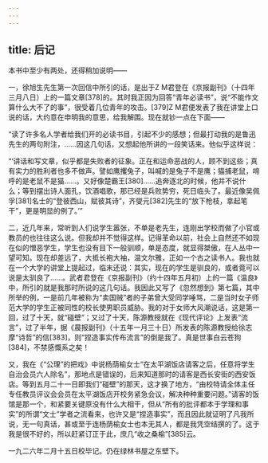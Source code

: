 ```yaml
---
---
---
```

title: 后记
---




本书中至少有两处，还得稍加说明——

一，徐旭生先生第一次回信中所引的话，是出于Z M君登在《京报副刊》（十四年三月八日）上的一篇文章[378]的。其时我正因为回答“青年必读书”，说“不能作文算什么大不了的事”，很受着几位青年的攻击。[379]Z M君便发表了我在讲堂上口说的话，大约意在申明我的意思，给我解围。现在就钞一点在下面——

“读了许多名人学者给我们开的必读书目，引起不少的感想；但最打动我的是鲁迅先生的两句附注，……因这几句话，又想起他所讲的一段笑话来。他似乎这样说：

“‘讲话和写文章，似乎都是失败者的征象。正在和运命恶战的人，顾不到这些；真有实力的胜利者也多不做声。譬如鹰攫兔子，叫喊的是兔子不是鹰；猫捕老鼠，啼呼的是老鼠不是猫……。又好像楚霸王[380]……追奔逐北的时候，他并不说什么；等到摆出诗人面孔，饮酒唱歌，那已经是兵败势穷，死日临头了。最近像吴佩孚[381]名士的“登彼西山，赋彼其诗”，齐燮元[382]先生的“放下枪枝，拿起笔干”，更是明显的例了。’”

二，近几年来，常听到人们说学生嚣张，不单是老先生，连刚出学校而做了小官或教员的也往往这么说。但我却并不觉得这样。记得革命以前，社会上自然还不如现在似的憎恶学生，学生也没有目下一般驯顺，单是态度，就显得桀傲，在人丛中一望可知。现在却差远了，大抵长袍大袖，温文尔雅，正如一个古之读书人。我也就在一个大学的讲堂上提起过，临末还说：其实，现在的学生是驯良的，或者竟可以说是太驯良了……。武者君登在《京报副刊》（约十四年五月初）上的一篇《温良》中，所引的就是我那时所说的这几句话。我因此又写了《忽然想到》第七篇，其中所举的例，一是前几年被称为“卖国贼”者的子弟曾大受同学唾骂，二是当时女子师范大学的学生正被同性的校长使男职员威胁。我的对于女师大风潮说话，这是第一回，过了十天，就“碰壁”；又过了十天，陈源教授就在《现代评论》上发表“流言”，过了半年，据《晨报副刊》（十五年一月三十日）所发表的陈源教授给徐志摩“诗哲”的信[383]，则“捏造事实传布流言”的倒是我了。真是世事白云苍狗[384]，不禁感慨系之矣！

又，我在《“公理”的把戏》中说杨荫榆女士“在太平湖饭店请客之后，任意将学生自治会员六人除名”，那地点是错误的，后来知道那时的请客是西长安街的西安饭店。等到五月二十一日即我们“碰壁”的那天，这才换了地方，“由校特请全体主任专任教员评议会会员在太平湖饭店开校务紧急会议，解决种种重要问题。”请客的饭馆是那一个，和紧要关键原没有什么大相干，但从“所有的批评都本于学理和事实”的所谓“文士”学者之流看来，也许又是“捏造事实”，而且因此就证明了凡我所说，无一句真话，甚或至于连杨荫榆女士也本无其人，都是我凭空结撰的了。这于我是很不好的，所以赶紧订正于此，庶几“收之桑榆”[385]云。

一九二六年二月十五日校毕记。仍在绿林书屋之东壁下。